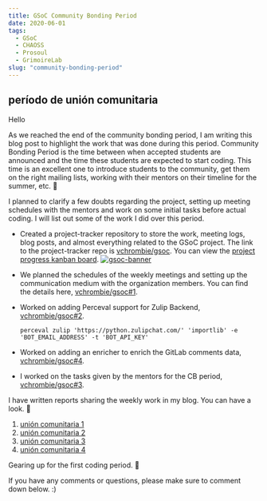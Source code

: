 ```yaml
---
title: GSoC Community Bonding Period
date: 2020-06-01
tags:
  - GSoC
  - CHAOSS
  - Prosoul
  - GrimoireLab
slug: "community-bonding-period"
---
```


## período de unión comunitaria

Hello

As we reached the end of the community bonding period, I am writing this blog post to highlight the work that was done during this period. Community Bonding Period is the time between when accepted students are announced and the time these students are expected to start coding. This time is an excellent one to introduce students to the community, get them on the right mailing lists, working with their mentors on their timeline for the summer, etc. 🤝

I planned to clarify a few doubts regarding the project, setting up meeting schedules with the mentors and work on some initial tasks before actual coding. I will list out some of the work I did over this period.

- Created a project-tracker repository to store the work, meeting logs, blog posts, and almost everything related to the GSoC project. The link to the project-tracker repo is [vchrombie/gsoc](https://github.com/vchrombie/gsoc). You can view the [project progress kanban board](https://github.com/vchrombie/gsoc/projects/1).
  [![gsoc-banner](https://raw.githubusercontent.com/vchrombie/gsoc/master/notes/gsoc.png)](https://github.com/vchrombie/gsoc)

- We planned the schedules of the weekly meetings and setting up the communication medium with the organization members. You can find the details here, [vchrombie/gsoc#1](https://github.com/vchrombie/gsoc/issues/1).

- Worked on adding Perceval support for Zulip Backend, [vchrombie/gsoc#2](https://github.com/vchrombie/gsoc/issues/2).

  ```
  perceval zulip 'https://python.zulipchat.com/' 'importlib' -e 'BOT_EMAIL_ADDRESS' -t 'BOT_API_KEY'
  ```

- Worked on adding an enricher to enrich the GitLab comments data, [vchrombie/gsoc#4](https://github.com/vchrombie/gsoc/issues/4).

- I worked on the tasks given by the mentors for the CB period, [vchrombie/gsoc#3](https://github.com/vchrombie/gsoc/issues/3).

I have written reports sharing the weekly work in my blog. You can have a look. 👀

1. [unión comunitaria 1](https://github.com/vchrombie/gsoc/tree/master/work/community-bonding#uni%C3%B3n-comunitaria-1)
2. [unión comunitaria 2](https://github.com/vchrombie/gsoc/tree/master/work/community-bonding#uni%C3%B3n-comunitaria-1)
3. [unión comunitaria 3](https://github.com/vchrombie/gsoc/tree/master/work/community-bonding#uni%C3%B3n-comunitaria-1)
4. [unión comunitaria 4](https://github.com/vchrombie/gsoc/tree/master/work/community-bonding#uni%C3%B3n-comunitaria-1)

Gearing up for the first coding period. 🚴

If you have any comments or questions, please make sure to comment down below. :)
